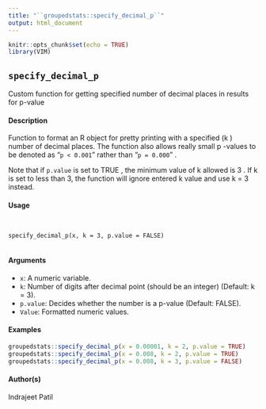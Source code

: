 ```yaml
---
title: "``groupedstats::specify_decimal_p``"
output: html_document
---
```

  
```r
knitr::opts_chunk$set(echo = TRUE)
library(VIM)
```
## ``specify_decimal_p``

Custom function for getting specified number of decimal places in results for p-value

#### Description

Function to format an R object for pretty printing with a specified (k ) number of decimal places. The function also allows really small p -values to be denoted as "``p < 0.001``" rather than "``p = 0.000``" . 

Note that if ``p.value`` is set to TRUE , the minimum value of k allowed is 3 . If k is set to less than 3, the function will ignore entered k value and use k = 3 instead.

#### Usage

<pre><code>

specify_decimal_p(x, k = 3, p.value = FALSE)

</code></pre>

#### Arguments 

* ``x``: A numeric variable.
* ``k``: Number of digits after decimal point (should be an integer) (Default: k = 3).
* ``p.value``: Decides whether the number is a p-value (Default: FALSE).
* ``Value``: Formatted numeric values.


#### Examples
```r

groupedstats::specify_decimal_p(x = 0.00001, k = 2, p.value = TRUE)
groupedstats::specify_decimal_p(x = 0.008, k = 2, p.value = TRUE)
groupedstats::specify_decimal_p(x = 0.008, k = 3, p.value = FALSE)
```

#### Author(s)

Indrajeet Patil
